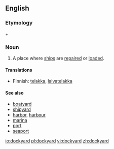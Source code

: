 ==English==
===Etymology===
{{term|dock}} + {{term|yard}}

===Noun===
{{en-noun}}

#A place where [[ship]]s are [[repaired]] or [[loaded]].

====Translations====
{{trans-top|ship repair and loading place}}
*Finnish: [[telakka]], [[laivatelakka]]
{{trans-mid}}
{{trans-bottom}}

====See also====
*[[boatyard]]
*[[shipyard]]
*[[harbor]], [[harbour]]
*[[marina]]
*[[port]]
*[[seaport]]

[[io:dockyard]]
[[pl:dockyard]]
[[vi:dockyard]]
[[zh:dockyard]]